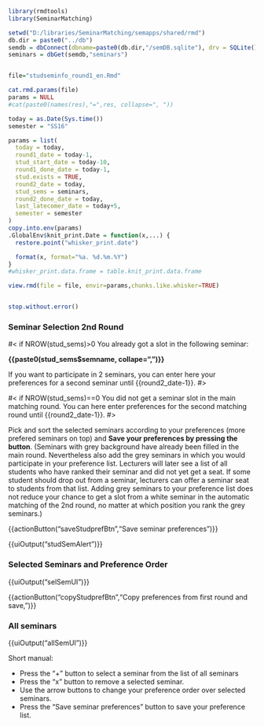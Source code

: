 
```r
library(rmdtools)
library(SeminarMatching)

setwd("D:/libraries/SeminarMatching/semapps/shared/rmd")
db.dir = paste0("../db")
semdb = dbConnect(dbname=paste0(db.dir,"/semDB.sqlite"), drv = SQLite())
seminars = dbGet(semdb,"seminars")


file="studseminfo_round1_en.Rmd"

cat.rmd.params(file)
params = NULL
#cat(paste0(names(res),"=",res, collapse=", "))

today = as.Date(Sys.time())
semester = "SS16"

params = list(
  today = today,
  round1_date = today-1,  
  stud_start_date = today-10,
  round1_done_date = today-1,
  stud.exists = TRUE,
  round2_date = today,
  stud_sems = seminars,
  round2_done_date = today,
  last_latecomer_date = today+5,
  semester = semester
)
copy.into.env(params)
.GlobalEnv$knit_print.Date = function(x,...) {
  restore.point("whisker_print.date")

  format(x, format="%a. %d.%m.%Y")
}
#whisker_print.data.frame = table.knit_print.data.frame

view.rmd(file = file, envir=params,chunks.like.whisker=TRUE)


stop.without.error()
```

<!-- START -->


### Seminar Selection 2nd Round

#< if NROW(stud_sems)>0
You already got a slot in the following seminar:

**{{paste0(stud_sems$semname, collape=", ")}}**

If you want to participate in 2 seminars, you can enter here your preferences for a second seminar until {{round2_date-1}}.
#>

#< if NROW(stud_sems)==0
You did not get a seminar slot in the main matching round. You can here enter preferences for the second matching round until {{round2_date-1}}.
#>

Pick and sort the selected seminars according to your preferences (more prefered seminars on top) and **Save your preferences by pressing the button**. (Seminars with grey background have already been filled in the main round. Nevertheless also add the grey seminars in which you would participate in your preference list. Lecturers will later see a list of all students who have ranked their seminar and did not yet get a seat. If some student should drop out from a seminar, lecturers can offer a seminar seat to students from that list. Adding grey seminars to your preference list does not reduce your chance to get a slot from a white seminar in the automatic matching of the 2nd round, no matter at which position you rank the grey seminars.)

{{actionButton("saveStudprefBtn","Save seminar preferences")}}
              
{{uiOutput("studSemAlert")}}

### Selected Seminars and Preference Order

{{uiOutput("selSemUI")}}

{{actionButton("copyStudprefBtn","Copy preferences from first round and save,")}}

### All seminars

{{uiOutput("allSemUI")}}

Short manual:

+ Press the "+" button to select a seminar from the list of all seminars
+ Press the "x" button to remove a selected seminar.
+ Use the arrow buttons to change your preference order over selected seminars.
+ Press the "Save seminar preferences" button to save your preference list.
